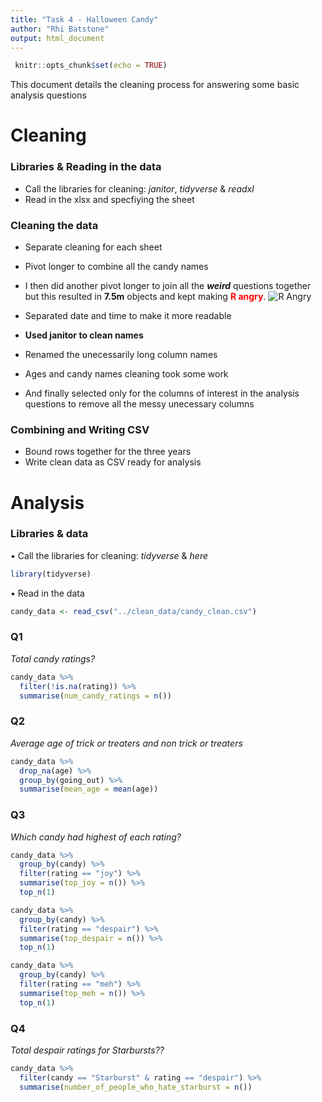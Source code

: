 ```yaml
---
title: "Task 4 - Halloween Candy"
author: "Rhi Batstone"
output: html_document
---
```

```r
 knitr::opts_chunk$set(echo = TRUE)
```
This document details the cleaning process for answering some basic analysis questions


# Cleaning

### Libraries & Reading in the data
* Call the libraries for cleaning: *janitor*, *tidyverse* & *readxl*
* Read in the xlsx and specfiying the sheet
  
  
### Cleaning the data

* Separate cleaning for each sheet  
  
* Pivot longer to combine all the candy names  
  
* I then did another pivot longer to join all the ***weird***  questions together but this resulted in **7.5m** objects and kept making <span style="color: red;">**R angry**</span>.
![R Angry](session_aborted.png)

* Separated date and time to make it more readable  
* **Used janitor to clean names**  
* Renamed the unecessarily long column names  
* Ages and candy names cleaning took some work 
* And finally selected only for the columns of interest in the analysis questions to remove all the messy unecessary columns  

### Combining and Writing CSV  
* Bound rows together for the three years
* Write clean data as CSV ready for analysis


# Analysis

### Libraries & data 
• Call the libraries for cleaning: *tidyverse* & *here*
```r
library(tidyverse)
```

• Read in the data 
```r
candy_data <- read_csv("../clean_data/candy_clean.csv")
```

### Q1  
*Total candy ratings?*
```r
candy_data %>%
  filter(!is.na(rating)) %>%
  summarise(num_candy_ratings = n())
```

### Q2  
*Average age of trick or treaters and non trick or treaters*
```r
candy_data %>% 
  drop_na(age) %>% 
  group_by(going_out) %>% 
  summarise(mean_age = mean(age))
```

### Q3  
*Which candy had highest of each rating?*  
```r
candy_data %>% 
  group_by(candy) %>% 
  filter(rating == "joy") %>% 
  summarise(top_joy = n()) %>% 
  top_n(1)

candy_data %>% 
  group_by(candy) %>% 
  filter(rating == "despair") %>% 
  summarise(top_despair = n()) %>% 
  top_n(1)

candy_data %>% 
  group_by(candy) %>% 
  filter(rating == "meh") %>% 
  summarise(top_meh = n()) %>% 
  top_n(1)

```

### Q4  
*Total despair ratings for Starbursts??* 
```r
candy_data %>% 
  filter(candy == "Starburst" & rating == "despair") %>% 
  summarise(number_of_people_who_hate_starburst = n())
```

